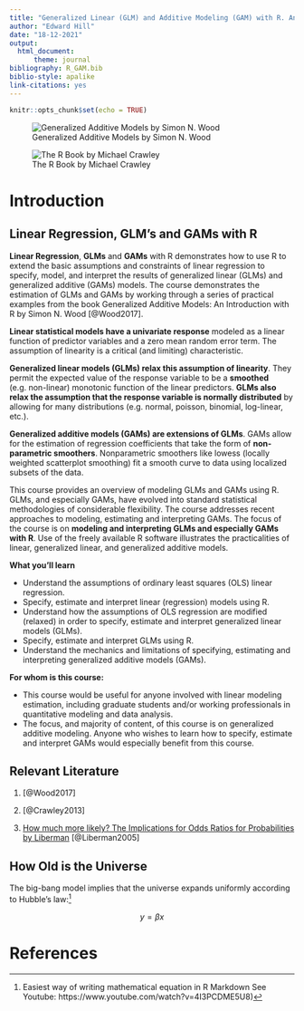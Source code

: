 ```yaml
---
title: "Generalized Linear (GLM) and Additive Modeling (GAM) with R. An Online       Course Presented by Geoffrey S. Hubona"
author: "Edward Hill"
date: "18-12-2021"
output: 
  html_document:
      theme: journal
bibliography: R_GAM.bib
biblio-style: apalike
link-citations: yes
---
```


```r
knitr::opts_chunk$set(echo = TRUE)
```

![Generalized Additive Models by Simon N. Wood](https://github.com/EdwardHill15/Udemy_GAM/blob/main/Wood.jpg?raw=true)

![The R Book by Michael Crawley](https://github.com/EdwardHill15/Udemy_GAM/blob/main/Crawley.jpg?raw=true)

# Introduction

## Linear Regression, GLM's and GAMs with R

**Linear Regression**, **GLMs** and **GAMs** with R demonstrates how to use R to extend the basic assumptions and constraints of linear regression to specify, model, and interpret the results of generalized linear (GLMs) and generalized additive (GAMs) models. The course demonstrates the estimation of GLMs and GAMs by working through a series of practical examples from the book Generalized Additive Models: An Introduction with R by Simon N. Wood [@Wood2017]. 

**Linear statistical models have a univariate response** modeled as a linear function of predictor variables and a zero mean random error term. The assumption of linearity is a critical (and limiting) characteristic. 

**Generalized linear models (GLMs) relax this assumption of linearity**. They permit the expected value of the response variable to be a **smoothed** (e.g. non-linear) monotonic function of the linear predictors. **GLMs also relax the assumption that the response variable is normally distributed** by allowing for many distributions (e.g. normal, poisson, binomial, log-linear, etc.). 

**Generalized additive models (GAMs) are extensions of GLMs**. GAMs allow for the estimation of regression coefficients that take the form of **non-parametric smoothers**. Nonparametric smoothers like lowess (locally weighted scatterplot smoothing) fit a smooth curve to data using localized subsets of the data. 

This course provides an overview of modeling GLMs and GAMs using R. GLMs, and especially GAMs, have evolved into standard statistical methodologies of considerable flexibility. The course addresses recent approaches to modeling, estimating and interpreting GAMs. The focus of the course is on **modeling and interpreting GLMs and especially GAMs with R**. Use of the freely available R software illustrates the practicalities of linear, generalized linear, and generalized additive models.

**What you'll learn**

* Understand the assumptions of ordinary least squares (OLS) linear regression.
* Specify, estimate and interpret linear (regression) models using R.
* Understand how the assumptions of OLS regression are modified (relaxed) in order to specify, estimate and interpret generalized linear models (GLMs).
* Specify, estimate and interpret GLMs using R.
* Understand the mechanics and limitations of specifying, estimating and interpreting generalized additive models (GAMs).

**For whom is this course:**

* This course would be useful for anyone involved with linear modeling estimation, including graduate students and/or working professionals in quantitative modeling and data analysis.
* The focus, and majority of content, of this course is on generalized additive modeling. Anyone who wishes to learn how to specify, estimate and interpret GAMs would especially benefit from this course.

## Relevant Literature

1. [@Wood2017]

2. [@Crawley2013]

3. [How much more likely? The Implications for Odds Ratios for Probabilities by Liberman](https://github.com/EdwardHill15/Udemy_GAM/blob/main/Linear%20Regression%20GLMs%20and%20GAMs%20with%20R/other%20documentation/liberman_2005_OR_paper_AJE.PDF)
[@Liberman2005]

## How Old is the Universe

The big-bang model implies that the universe expands uniformly according to Hubble's law:[^note1] 

$$
y = \beta x
$$





[^note1]: Easiest way of writing mathematical equation in R Markdown  See Youtube: https://www.youtube.com/watch?v=4I3PCDME5U8)


# References